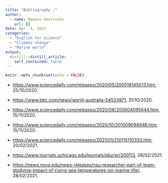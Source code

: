 ```yaml
---
title: "Bibliography :"
author:
  - name: Naomie Geerinckx
    url: {}
date: Apr. 4, 2021
categories:
  - "English for Science"
  - "Climate change"
  - "Marine world"
output:
  distill::distill_article:
    self_contained: false
---
```


```r
knitr::opts_chunk$set(echo = FALSE)
```

* <https://www.sciencedaily.com/releases/2020/05/200518145013.htm>, 25/10/2020.

*	<https://www.bbc.com/news/world-australia-54533971>, 31/10/2020.

*	<https://www.sciencedaily.com/releases/2020/06/200604095644.htm>, 15/11/2020.

* <https://www.sciencedaily.com/releases/2020/10/201009094946.htm>, 15/11/2020.

*	<https://www.sciencedaily.com/releases/2021/01/210115110333.htm>, 20/02/2021.

*	<https://www.journals.uchicago.edu/journals/pbz/pr/200113>, 28/02/2021.

*	<https://news.nova.edu/news-releases/nsu-researcher-part-of-team-studying-impact-of-rising-sea-temperatures-on-marine-life/>, 28/02/2021.


